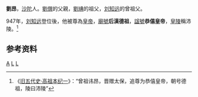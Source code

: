 '''劉昂'''，[[沙陀|沙陀]]人。[[劉僎|劉僎]]的父親，[[劉琠|劉琠]]的祖父，[[刘知远|刘知远]]的曾祖父。

947年，[[刘知远|刘知远]]登位後，他被尊為[[皇帝|皇帝]]，[[廟號|廟號]]'''后漢德祖'''，[[諡號|諡號]]'''恭僖皇帝'''，[[皇陵|皇陵]]稱沛陵。<ref>《[[s:旧五代史/卷99|旧五代史·高祖本纪一]]》：“曾祖讳昂，晋赠太保，追尊为恭僖皇帝，朝号德祖，陵曰沛陵”</ref>

==参考资料==
<div style="font-size:small" class="references-2column"> 
<references />
</div>

{{中国皇帝|父亲后汉文祖[[劉湍|劉湍]]|兒子後汉翼祖[[劉僎|劉僎]]|后汉高祖的曾祖父|}}
{{五代君主}}
{{五代十國人物小作品}}

[[Category:刘姓|A]]
[[Category:后汉皇族|L]]
[[Category:後漢追尊皇帝|L]]